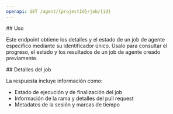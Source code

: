 ```yaml
---
openapi: GET /agent/{projectId}/job/{id}
---
```


<div id="usage">
  ## Uso
</div>

Este endpoint obtiene los detalles y el estado de un job de agente específico mediante su identificador único. Úsalo para consultar el progreso, el estado y los resultados de un job de agente creado previamente.

<div id="job-details">
  ## Detalles del job
</div>

La respuesta incluye información como:

- Estado de ejecución y de finalización del job
- Información de la rama y detalles del pull request
- Metadatos de la sesión y marcas de tiempo